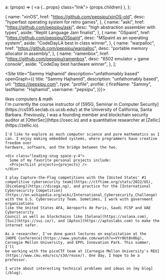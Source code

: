 
  a: (props) => (
    <a {...props} class="link">
      {props.children}
    </a>
  ),
};

  {
    name: "xinOS",
    href: "https://github.com/pepsipu/xinOS-old",
    desc: "hyperfast operating system for retro games",
  },
  {
    name: "aski",
    href: "https://github.com/pepsipu/aski",
    desc: "high abstraction assembler with types",
    aside: "Replit Language Jam finalist",
  },
  {
    name: "OSpaint",
    href: "https://github.com/pepsipu/OSpaint",
    desc: "MSpaint as an operating system",
    aside: "CodeDayLA best in class winner",
  },
  {
    name: "warpalloc",
    href: "https://github.com/pepsipu/warpalloc",
    desc: "portable memory allocator in assembly",
  },
  {
    name: "ramenbox",
    href: "https://github.com/pepsipu/ramenbox",
    desc: "6502 emulator + game console",
    aside: "CodeDay best hardware winner",
  },
];

<Site title="Sammy Hajhamid" description="unfathomably based" openGraph={{
  title: "Sammy Hajhamid",
  description: "unfathomably based",
  url: "https://pepsipu.com",
  type: "profile",
  profile: {
    firstName: "Sammy",
    lastName: "Hajhamid",
    username: "pepsipu",
}}}>
  <div class="text-xl font-light mb-8 text-black"
    id="pepsi-is">
    <span class="g">likes</span> computers <span class="g">&</span> math
  </div>

  <div class="text-lg space-y-8">
    I'm currently the course instructor of [595G, Seminar in Computer Security](https://cs595.seclab.cs.ucsb.edu/)
    at the University of California, Santa Barbara. Previously, I was a founding
    member and blockchain security auditor at
    [OtterSec](https://osec.io) and a quantitative researcher at [Zellic](https://zellic.io).

    I'd like to explore as much computer science and pure mathematics as I
    can. I enjoy making embedded systems, where programmers have creative freedom over
    hardware, software, and the bridge between the two.

    <div class="leading-snug space-y-4">
      Some of my favorite personal projects include:
      <ProjectList projects={projects} />
    </div>

    I play Capture-the-Flag competitions with the [United States' #1 competitive cybersecurity team](https://ctftime.org/stats/2022/US),
    [DiceGang](https://dicega.ng), and practice for the [International Cybersecurity Competition](https://en.wikipedia.org/wiki/International_Cybersecurity_Challenge)
    with the U.S. Cybersecurity Team. Sometimes, I work with government organizations
    like the United States AFA, Aéroports de Paris, Saudi FCSP and UAE Cybersecurity
    Council as well as blockchains like [Solana](https://solana.com), [Sui](https://sui.io/), and [Aptos](https://aptoslabs.com) to make the internet safer.

    As a researcher, I've done guest lectures on exploitation at the
    [HOPE Conference](https://www.youtube.com/watch?v=VYr0Ut8n0bg), Carnegie Mellon University, and EPFL Innovation Park. This summer, I'll
    be working with the picoCTF team at [Carnegie Mellon University's REU](https://www.cmu.edu/scs/s3d/reuse/). One day, I hope to be a professor.

    I write about interesting technical problems and ideas on [my blog](/blog).

  </div>
</Site>
